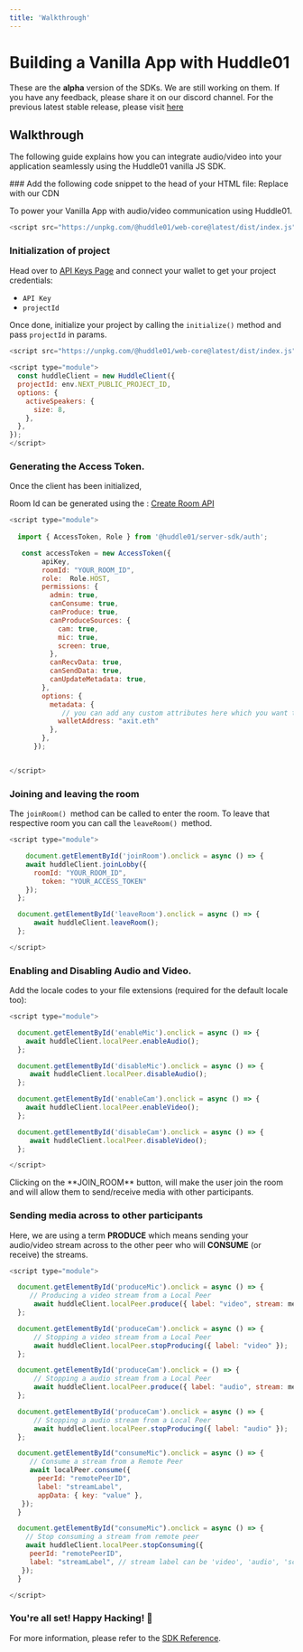 ```yaml
---
title: 'Walkthrough'
---
```



# Building a Vanilla App with Huddle01

<Callout>
  These are the <b>alpha</b> version of the SDKs. We are still working on them. If you have any feedback, please share it on our discord channel. For the previous latest stable release, please visit <a className="text-bold underline" href="https://legacy.docs.huddle01.com/docs">here</a>
</Callout>


## Walkthrough

The following guide explains how you can integrate audio/video into your application seamlessly using the Huddle01 vanilla JS SDK.

<Steps>
### Add the following code snippet to the head of your HTML file: Replace with our CDN

To power your Vanilla App with audio/video communication using Huddle01.

```js filename="app.js" 
<script src="https://unpkg.com/@huddle01/web-core@latest/dist/index.js" />
```


### Initialization of project

Head over to [API Keys Page](/api-keys) and connect your wallet to get your project credentials: 

- `API Key`
- `projectId`

Once done, initialize your project by calling the `initialize()` method and pass `projectId`  in params.

```js filename="app.js" highlight={6}
<script src="https://unpkg.com/@huddle01/web-core@latest/dist/index.js" / >
 
<script type="module">
  const huddleClient = new HuddleClient({
  projectId: env.NEXT_PUBLIC_PROJECT_ID,
  options: {
    activeSpeakers: {
      size: 8,
    },
  },
});
</script>
```

### Generating the Access Token.
Once the client has been initialized,

Room Id can be generated using the : [Create Room API](/apis/create-room/create-room)



```js filename="app.js" highlight={4-6}
<script type="module">
  
  import { AccessToken, Role } from '@huddle01/server-sdk/auth';

   const accessToken = new AccessToken({
        apiKey,
        roomId: "YOUR_ROOM_ID",
        role:  Role.HOST,
        permissions: {
          admin: true,
          canConsume: true,
          canProduce: true,
          canProduceSources: {
            cam: true,
            mic: true,
            screen: true,
          },
          canRecvData: true,
          canSendData: true,
          canUpdateMetadata: true,
        },
        options: {
          metadata: { 
             // you can add any custom attributes here which you want to associate with the user
            walletAddress: "axit.eth"
          },
        },
      });


</script>
```

### Joining and leaving the room

The `joinRoom() `method can be called to enter the room. To leave that respective room you can call the `leaveRoom() `method.

```js filename="app.js" highlight={8-14}
<script type="module">

    document.getElementById('joinRoom').onclick = async () => {
    await huddleClient.joinLobby({
      roomId: "YOUR_ROOM_ID",
	    token: "YOUR_ACCESS_TOKEN"
    });
  };

  document.getElementById('leaveRoom').onclick = async () => {
      await huddleClient.leaveRoom();
  };

</script>
```

### Enabling and Disabling Audio and Video.

Add the locale codes to your file extensions (required for the default locale too):

```js filename="app.js" highlight={16-22}
<script type="module">

  document.getElementById('enableMic').onclick = async () => {
    await huddleClient.localPeer.enableAudio();
  };

  document.getElementById('disableMic').onclick = async () => {
     await huddleClient.localPeer.disableAudio();
  };

  document.getElementById('enableCam').onclick = async () => {
    await huddleClient.localPeer.enableVideo();
  };

  document.getElementById('disableCam').onclick = async () => {
     await huddleClient.localPeer.disableVideo();
  };

</script>
```
<Callout type="info">
Clicking on the **JOIN_ROOM** button, will make the user join the room and will allow them to send/receive media with other participants.
</Callout>


### Sending media across to other participants
Here, we are using a term **PRODUCE** which means sending your audio/video stream across to the other peer who will **CONSUME** (or receive) the streams.


```js filename="app.js" highlight={30-31}
<script type="module">

  document.getElementById('produceMic').onclick = async () => {
     // Producing a video stream from a Local Peer
      await huddleClient.localPeer.produce({ label: "video", stream: mediaStream, appData: { key: "value" } });
  };

  document.getElementById('produceCam').onclick = async () => {
      // Stopping a video stream from a Local Peer
      await huddleClient.localPeer.stopProducing({ label: "video" });
  };

  document.getElementById('produceCam').onclick = () => {
      // Stopping a audio stream from a Local Peer
      await huddleClient.localPeer.produce({ label: "audio", stream: mediaStream, appData: { key: "value" } });
  };

  document.getElementById('produceCam').onclick = async () => {
      // Stopping a audio stream from a Local Peer
      await huddleClient.localPeer.stopProducing({ label: "audio" });
  };

  document.getElementById("consumeMic").onclick = async () => {
     // Consume a stream from a Remote Peer
     await localPeer.consume({
       peerId: "remotePeerID",
       label: "streamLabel",
       appData: { key: "value" },
   });
  }

  document.getElementById("consumeMic").onclick = async () => {
    // Stop consuming a stream from remote peer
    await huddleClient.localPeer.stopConsuming({
     peerId: "remotePeerID",
     label: "streamLabel", // stream label can be 'video', 'audio', 'screen'
   });
  }

</script>
```


### You're all set! Happy Hacking! 🎉

For more information, please refer to the [SDK Reference](/Javascript).

</Steps>
